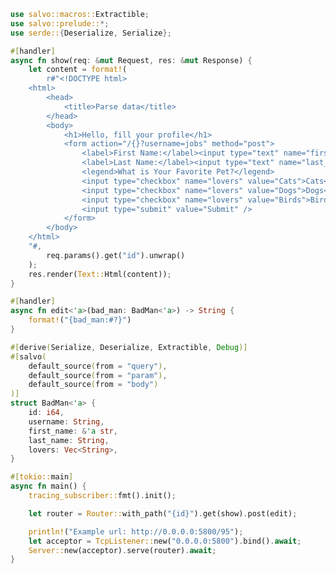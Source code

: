 
```rust  title="extract-with-lifetimes/src/main.rs"
use salvo::macros::Extractible;
use salvo::prelude::*;
use serde::{Deserialize, Serialize};

#[handler]
async fn show(req: &mut Request, res: &mut Response) {
    let content = format!(
        r#"<!DOCTYPE html>
    <html>
        <head>
            <title>Parse data</title>
        </head>
        <body>
            <h1>Hello, fill your profile</h1>
            <form action="/{}?username=jobs" method="post">
                <label>First Name:</label><input type="text" name="first_name" />
                <label>Last Name:</label><input type="text" name="last_name" />
                <legend>What is Your Favorite Pet?</legend>
                <input type="checkbox" name="lovers" value="Cats">Cats<br>
                <input type="checkbox" name="lovers" value="Dogs">Dogs<br>
                <input type="checkbox" name="lovers" value="Birds">Birds<br>
                <input type="submit" value="Submit" />
            </form>
        </body>
    </html>
    "#,
        req.params().get("id").unwrap()
    );
    res.render(Text::Html(content));
}

#[handler]
async fn edit<'a>(bad_man: BadMan<'a>) -> String {
    format!("{bad_man:#?}")
}

#[derive(Serialize, Deserialize, Extractible, Debug)]
#[salvo(
    default_source(from = "query"),
    default_source(from = "param"),
    default_source(from = "body")
)]
struct BadMan<'a> {
    id: i64,
    username: String,
    first_name: &'a str,
    last_name: String,
    lovers: Vec<String>,
}

#[tokio::main]
async fn main() {
    tracing_subscriber::fmt().init();

    let router = Router::with_path("{id}").get(show).post(edit);

    println!("Example url: http://0.0.0.0:5800/95");
    let acceptor = TcpListener::new("0.0.0.0:5800").bind().await;
    Server::new(acceptor).serve(router).await;
}

```